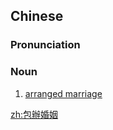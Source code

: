 {{also|包办婚姻}}
==Chinese==
{{zh-forms|s=包办婚姻|type=22}}

===Pronunciation===
{{zh-pron
|m=bāobàn hūnyīn
|c=baau1 baan6 fan1 jan1
|cat=n
}}

===Noun===
{{zh-noun}}

# [[arranged marriage]]

[[zh:包辦婚姻]]